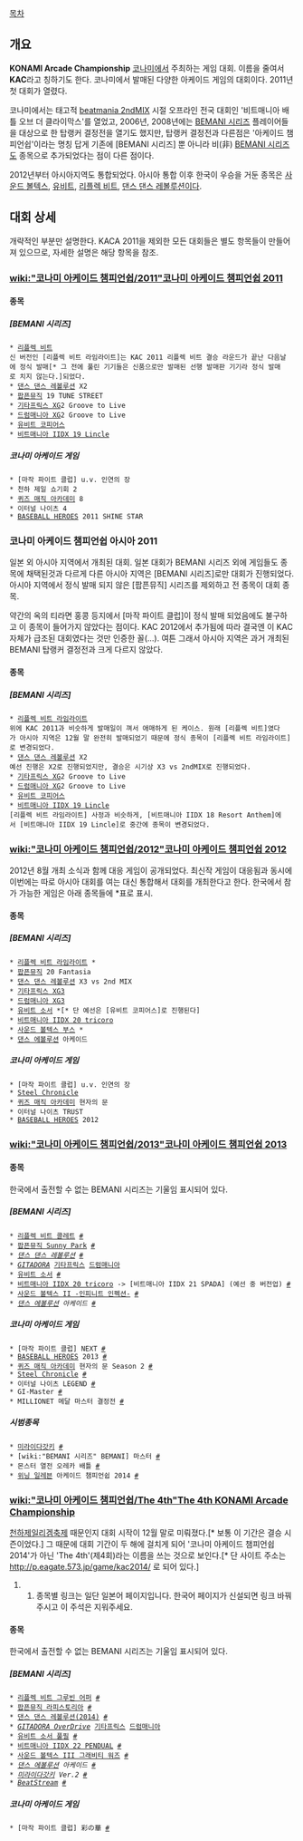 [[목차]]

== 개요 ==
'''KONAMI Arcade Championship'''
[[코나미]]에서 주최하는 게임 대회. 이름을 줄여서 '''KAC'''라고 칭하기도 한다. 코나미에서 발매된 다양한 아케이드 게임의 대회이다. 2011년 첫 대회가 열렸다. 

코나미에서는 태고적 [[beatmania 2ndMIX]] 시절 오프라인 전국 대회인 '비트매니아 배틀 오브 더 클라이막스'를 열었고, 2006년, 2008년에는 [[BEMANI 시리즈]] 플레이어들을 대상으로 한 탑랭커 결정전을 열기도 했지만, 탑랭커 결정전과 다른점은 '아케이드 챔피언쉽'이라는 명칭 답게 기존에 [BEMANI 시리즈] 뿐 아니라 비(非) [[BEMANI 시리즈]]도 종목으로 추가되었다는 점이 다른 점이다.

2012년부터 아시아지역도 통합되었다. 아시아 통합 이후 한국이 우승을 거둔 종목은 [[사운드 볼텍스]], [[유비트 시리즈|유비트]], [[리플렉 비트 시리즈|리플렉 비트]], [[댄스 댄스 레볼루션]]이다.

== 대회 상세 ==
개략적인 부분만 설명한다. KACA 2011을 제외한 모든 대회들은 별도 항목들이 만들어져 있으므로, 자세한 설명은 해당 항목을 참조.

=== [[wiki:"코나미 아케이드 챔피언쉽/2011"코나미 아케이드 챔피언쉽 2011]] ===
==== 종목 ====
===== [BEMANI 시리즈] =====
 * [[리플렉 비트]] 
 신 버전인 [리플렉 비트 라임라이트]는 KAC 2011 리플렉 비트 결승 라운드가 끝난 다음날에 정식 발매[* 그 전에 풀린 기기들은 신품으로만 발매된 선행 발매판 기기라 정식 발매로 치지 않는다.]되었다.
 * [[댄스 댄스 레볼루션]] X2
 * [[팝픈뮤직]] 19 TUNE STREET
 * [[기타프릭스 XG]]2 Groove to Live
 * [[드럼매니아 XG]]2 Groove to Live
 * [[유비트 코피어스]]
 * [[비트매니아 IIDX 19 Lincle]]

===== 코나미 아케이드 게임 =====
 * [마작 파이트 클럽] u.v. 인연의 장
 * 천하 제일 쇼기회 2
 * [[퀴즈 매직 아카데미]] 8
 * 이터널 나이츠 4
 * [[BASEBALL HEROES]] 2011 SHINE STAR

=== 코나미 아케이드 챔피언쉽 아시아 2011 ===
일본 외 아시아 지역에서 개최된 대회. 일본 대회가 BEMANI 시리즈 외에 게임들도 종목에 채택된것과 다르게 다른 아시아 지역은 [BEMANI 시리즈]로만 대회가 진행되었다. 아시아 지역에서 정식 발매 되지 않은 [팝픈뮤직] 시리즈를 제외하고 전 종목이 대회 종목.

약간의 옥의 티라면 홍콩 등지에서 [마작 파이트 클럽]이 정식 발매 되었음에도 불구하고 이 종목이 들어가지 않았다는 점이다. KAC 2012에서 추가됨에 따라 결국엔 이 KAC 자체가 급조된 대회였다는 것만 인증한 꼴(...). 여튼 그래서 아시아 지역은 과거 개최된 BEMANI 탑랭커 결정전과 크게 다르지 않았다.

==== 종목 ====
===== [BEMANI 시리즈] =====
 * [[리플렉 비트 라임라이트]] 
 위에 KAC 2011과 비슷하게 발매일이 껴서 애매하게 된 케이스. 원래 [리플렉 비트]였다가 아시아 지역은 12월 말 완전히 발매되었기 때문에 정식 종목이 [리플렉 비트 라임라이트]로 변경되었다.
 * [[댄스 댄스 레볼루션]] X2 
 예선 진행은 X2로 진행되었지만, 결승은 시기상 X3 vs 2ndMIX로 진행되었다.
 * [[기타프릭스 XG]]2 Groove to Live
 * [[드럼매니아 XG]]2 Groove to Live
 * [[유비트 코피어스]]
 * [[비트매니아 IIDX 19 Lincle]] 
 [리플렉 비트 라임라이트] 사정과 비슷하게, [비트매니아 IIDX 18 Resort Anthem]에서 [비트매니아 IIDX 19 Lincle]로 중간에 종목이 변경되었다.

=== [[wiki:"코나미 아케이드 챔피언쉽/2012"코나미 아케이드 챔피언쉽 2012]] ===
2012년 8월 개최 소식과 함께 대응 게임이 공개되었다. 최신작 게임이 대응됨과 동시에 이번에는 따로 아시아 대회를 여는 대신 통합해서 대회를 개최한다고 한다. 한국에서 참가 가능한 게임은 아래 종목들에 *표로 표시.

==== 종목 ====
===== [BEMANI 시리즈] =====
 * [[리플렉 비트 라임라이트]] *
 * [[팝픈뮤직]] 20 Fantasia
 * [[댄스 댄스 레볼루션]] X3 vs 2nd MIX
 * [[기타프릭스 XG3]]
 * [[드럼매니아 XG3]]
 * [[유비트 소서]] *[* 단 예선은 [유비트 코피어스]로 진행된다]
 * [[비트매니아 IIDX 20 tricoro]] 
 * [[사운드 볼텍스 부스]] *
 * [[댄스 에볼루션]] 아케이드

===== 코나미 아케이드 게임 =====
 * [마작 파이트 클럽] u.v. 인연의 장
 * [[Steel Chronicle]]
 * [[퀴즈 매직 아카데미]] 현자의 문
 * 이터널 나이츠 TRUST
 * [[BASEBALL HEROES]] 2012

=== [[wiki:"코나미 아케이드 챔피언쉽/2013"코나미 아케이드 챔피언쉽 2013]] ===
==== 종목 ====
한국에서 출전할 수 없는 BEMANI 시리즈는 기울임 표시되어 있다.

===== [BEMANI 시리즈] =====
 * [[리플렉 비트 콜레트]] [http://www.konami-korea.kr/arcade/kac2013/reflec.html #]
 * [[팝픈뮤직 Sunny Park]] [http://www.konami-korea.kr/arcade/kac2013/popn.html #]
 * ''[[댄스 댄스 레볼루션]]'' [http://www.konami-asia.com/am/game/kac/2013/ddr/?lang=en #]
 * ''[[GITADORA]]'' [http://www.konami-asia.com/am/game/kac/2013/gitadora_gf/?lang=en 기타프릭스] [http://www.konami-asia.com/am/game/kac/2013/gitadora_dm/?lang=en 드럼매니아]
 * [[유비트 소서]] [http://www.konami-korea.kr/arcade/kac2013/jubeat.html #]
 * [[비트매니아 IIDX 20 tricoro]] -> [비트매니아 IIDX 21 SPADA] (예선 중 버전업) [http://www.konami-korea.kr/arcade/kac2013/iidx.html #]
 * [[사운드 볼텍스 II -인피니트 인펙션-]] [http://www.konami-korea.kr/arcade/kac2013/sdvx.html #]
 * ''[[댄스 에볼루션]] 아케이드'' [http://www.konami-asia.com/am/game/kac/2013/danceevolution/?lang=en #]

===== 코나미 아케이드 게임 =====
 * [마작 파이트 클럽] NEXT [http://p.eagate.573.jp/game/kac2013/p/mfc/index.html #]
 * [[BASEBALL HEROES]] 2013 [http://p.eagate.573.jp/game/kac2013/p/bbh/index.html #]
 * [[퀴즈 매직 아카데미]] 현자의 문 Season 2 [http://p.eagate.573.jp/game/kac2013/p/qma/index.html #]
 * [[Steel Chronicle]] [http://p.eagate.573.jp/game/kac2013/p/steel/index.html #]
 * 이터널 나이츠 LEGEND [http://p.eagate.573.jp/game/kac2013/p/ek/index.html #]
 * GI-Master [http://p.eagate.573.jp/game/kac2013/p/g1/index.html #]
 * MILLIONET 메달 마스터 결정전 [http://p.eagate.573.jp/game/kac2013/p/medal/index.html #]

===== 시범종목 =====
 * [[미라이다갓키]] [http://p.eagate.573.jp/game/kac2013/p/mirai/index.html #]
 * [wiki:"BEMANI 시리즈" BEMANI] 마스터 [http://p.eagate.573.jp/game/kac2013/p/master/index.html #]
 * 몬스터 열전 오레카 배틀 [http://p.eagate.573.jp/game/kac2013/p/orecabattle/index.html #]
 * [[위닝 일레븐]] 아케이드 챔피언쉽 2014 [http://p.eagate.573.jp/game/kac2013/p/weac/index.html #]

=== [[wiki:"코나미 아케이드 챔피언쉽/The 4th"The 4th KONAMI Arcade Championship]] ===
[[천하제일리겜축제]] 때문인지 대회 시작이 12월 말로 미뤄졌다.[* 보통 이 기간은 결승 시즌이었다.] 그 때문에 대회 기간이 두 해에 걸치게 되어 '코나미 아케이드 챔피언쉽 2014'가 아닌 'The 4th'(제4회)라는 이름을 쓰는 것으로 보인다.[* 단 사이트 주소는 http://p.eagate.573.jp/game/kac2014/ 로 되어 있다.]

##종목별 링크는 일단 일본어 페이지입니다. 한국어 페이지가 신설되면 링크 바꿔주시고 이 주석은 지워주세요.
==== 종목 ====
한국에서 출전할 수 없는 BEMANI 시리즈는 기울임 표시되어 있다.

===== [BEMANI 시리즈] =====
 * [[리플렉 비트 그루빈 어퍼]] [http://p.eagate.573.jp/game/kac2014/p/reflecbeat/index.html #]
 * [[팝픈뮤직 라피스토리아]] [http://p.eagate.573.jp/game/kac2014/p/popn/index.html #]
 * [[DDR 2014|댄스 댄스 레볼루션(2014)]] [http://p.eagate.573.jp/game/kac2014/p/ddr/index.html #]
 * ''[[GITADORA OverDrive]]'' [http://p.eagate.573.jp/game/kac2014/p/gitadora_gf/index.html 기타프릭스] [http://p.eagate.573.jp/game/kac2014/p/gitadora_dm/index.html 드럼매니아]
 * [[유비트 소서 풀필]] [http://p.eagate.573.jp/game/kac2014/p/jubeat/index.html #]
 * [[비트매니아 IIDX 22 PENDUAL]] [http://p.eagate.573.jp/game/kac2014/p/bm2dx/index.html #]
 * [[사운드 볼텍스 III 그래비티 워즈]] [http://p.eagate.573.jp/game/kac2014/p/sdvx/index.html #]
 * ''[[댄스 에볼루션]] 아케이드'' [http://p.eagate.573.jp/game/kac2014/p/danceevolution/index.html #]
 * ''[[미라이다갓키]] Ver.2'' [http://p.eagate.573.jp/game/kac2014/p/mirai/index.html #]
 * ''[[BeatStream]]'' [http://p.eagate.573.jp/game/kac2014/p/beatstream/index.html #]

===== 코나미 아케이드 게임 =====
 * [마작 파이트 클럽] 彩の華 [http://p.eagate.573.jp/game/kac2014/p/mfc/index.html #]
